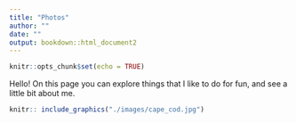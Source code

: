 ```yaml
---
title: "Photos"
author: ""
date: ""
output: bookdown::html_document2
---
```


```r
knitr::opts_chunk$set(echo = TRUE)
```

Hello! On this page you can explore things that I like to do for fun, and see a little bit about me.

```r
knitr:: include_graphics("./images/cape_cod.jpg")
```




